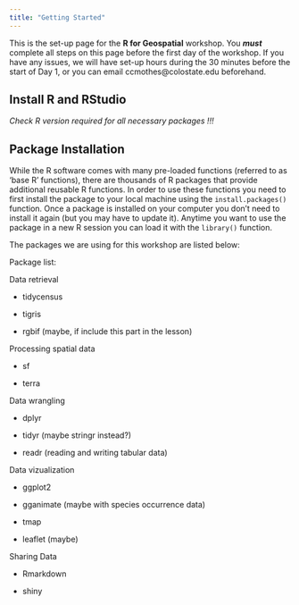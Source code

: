 ```yaml
---
title: "Getting Started"
---
```


This is the set-up page for the **R for Geospatial** workshop. You ***must*** complete all steps on this page before the first day of the workshop. If you have any issues, we will have set-up hours during the 30 minutes before the start of Day 1, or you can email ccmothes\@colostate.edu beforehand.

## Install R and RStudio

*Check R version required for all necessary packages !!!*

## Package Installation

While the R software comes with many pre-loaded functions (referred to as 'base R' functions), there are thousands of R packages that provide additional reusable R functions. In order to use these functions you need to first install the package to your local machine using the `install.packages()` function. Once a package is installed on your computer you don't need to install it again (but you may have to update it). Anytime you want to use the package in a new R session you can load it with the `library()` function.

The packages we are using for this workshop are listed below:

Package list:

Data retrieval

-   tidycensus

-   tigris

-   rgbif (maybe, if include this part in the lesson)

Processing spatial data

-   sf

-   terra

Data wrangling

-   dplyr

-   tidyr (maybe stringr instead?)

-   readr (reading and writing tabular data)

Data vizualization

-   ggplot2

-   gganimate (maybe with species occurrence data)

-   tmap

-   leaflet (maybe)

Sharing Data

-   Rmarkdown

-   shiny
